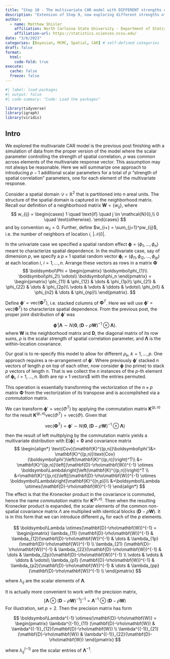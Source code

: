 ```yaml
---
title: "Step 10 - The multivariate CAR model with DIFFERENT strengths of spatial correlation (WIP)"
description: "Extension of Step 9, now exploring different strengths of spatial correlation"
author:
  - name: Matthew Shisler
    affiliation: North Carloina State University - Department of Statistics
    affiliation-url: https://statistics.sciences.ncsu.edu/ 
date: "3/6/2023"
categories: [Bayesian, MCMC, Spatial, CAR] # self-defined categories
draft: false 
format:
  html: 
    code-fold: true
execute: 
  cache: false
  freeze: false
---
```



```r
#| label: load-packages
#| output: false
#| code-summary: "Code: Load the packages"

library(tidyverse)
library(igraph)
library(viridis)
```

## Intro

We explored the multivariate CAR model is the previous post finishing with a simulation of data from the proper version of the model where the scalar parameter controlling the strength of spatial correlation, $\rho$ was common across elements of the multivariate response vector. This assumption may not always be reasonable. Here we will summarize one approach to introducing $p-1$ additional scalar parameters for a total of $p$ "strength of spatial correlation" parameters, one for each element of the multivariate response.

Consider a spatial domain $\mathcal{D} \in \mathbb{R}^2$ that is partitioned into $n$ areal units. The structure of the spatial domain is captured in the neighborhood matrix. Recall our definition of a neighborhood matrix $\mathbf{W} = \{w_{ij}\}$, where
$$
w_{ij} = 
\begin{cases}
1 \quad \text{if} \quad j \in \mathcal{N}(i),\\
0 \quad \text{otherwise}.
\end{cases}
$$
and by convention $w_{ii}=0$. Further, define $w_{i+} = \sum_{j=1}^pw_{ij}$, i.e. the number of neighbors of location $i$, $|\mathcal{N}(i)|$.

In the univariate case we specified a spatial random effect $\boldsymbol\phi = (\phi_1,\dots,\phi_n)$ meant to characterize spatial dependence. In the multivariate case, say of dimension $p$, we specify a $p \times 1$ spatial random vector $\boldsymbol\phi_i = (\phi_{i1}, \phi_{i2},\dots, \phi_{ip})$ at each location $i$, $i = 1,\dots,n$. Arrange these vectors as rows in a matrix $\boldsymbol\Phi$
$$
\boldsymbol\Phi = 
\begin{pmatrix}
\boldsymbol\phi_{1}\\
\boldsymbol\phi_2\\
\vdots\\
\boldsymbol\phi_n
\end{pmatrix}
=
\begin{pmatrix}
\phi_{11} & \phi_{12} & \dots & \phi_{1p}\\
\phi_{21} & \phi_{22} & \dots & \phi_{2p}\\
\vdots & \vdots & \ddots & \vdots\\
\phi_{n1} & \phi_{n2} & \dots & \phi_{np}\\
\end{pmatrix}.
$$

Define $\boldsymbol\phi' = \text{vec}(\boldsymbol\Phi^T)$, i.e. stacked columns of $\boldsymbol\Phi^T$. Here we will use $\boldsymbol\phi' = \text{vec}(\boldsymbol\Phi^T)$ to characterize spatial dependence. From the previous post, the proper joint distribution of $\boldsymbol\phi'$ was

$$
\boldsymbol\phi'|\boldsymbol\Lambda \sim N\left(\boldsymbol 0, (\mathbf{D} - \rho\mathbf{W})^{-1} \otimes \boldsymbol\Lambda\right).
$$
where $\mathbf{W}$ is the neighborhood matrix and $\mathbf{D}$, the diagonal matrix of its row sums, $\rho$ is the scalar strength of spatial correlation parameter, and $\boldsymbol\Lambda$ is the within-location covariance.

Our goal is to re-specify this model to allow for different $\rho_k$, $k = 1,\dots,p$. One approach requires a re-arrangement of $\boldsymbol\phi'$. Where previously $\boldsymbol\phi'$ stacked $n$ vectors of length $p$ on top of each other, now consider $\boldsymbol\phi$ (no prime) to stack $p$ vectors of length $n$. That is we collect the $n$ instances of the $p$-th element of $\boldsymbol\phi_i$, $i=1,\dots,n$. Both are $np \times 1$ vectors$ with the entries permuted.

This operation is essentially transforming the vectorization of the $n \times p$ matrix $\boldsymbol\Phi$ from the vectorization of its transpose and is accomplished via a *commutation* matrix.

We can transform $\boldsymbol\phi' = \text{vec}(\Phi^T)$ by applying the commutation matrix $\mathbf{K}^{(p,n)}$ for the result $\mathbf{K}^{(p,n)}\text{vec}(\Phi^T) = \text{vec}(\Phi)$. Given that

$$
\text{vec}(\boldsymbol\Phi^T) = \boldsymbol\phi' \sim N\left(\boldsymbol 0, (\mathbf{D}-\rho\mathbf{W})^{-1} \otimes \boldsymbol\Lambda\right)
$$

then the result of left multiplying by the commutation matrix yields a multivariate distribution with $\text{E}[\boldsymbol\phi] = \boldsymbol 0$ and covariance matrix
$$
\begin{align*}
\text{Cov}(\mathbf{K}^{(p,n)}\boldsymbol\phi')&= \mathbf{K}^{(p,n)}\text{Cov}(\boldsymbol\phi')\left(\mathbf{K}^{(p,n)}\right)^T\\
&= \mathbf{K}^{(p,n)}\left[(\mathbf{D}-\rho\mathbf{W})^{-1} \otimes \boldsymbol\Lambda\right]\left(\mathbf{K}^{(p,n)}\right)^T \\
&=\mathbf{K}^{(p,n)}\left[(\mathbf{D}-\rho\mathbf{W})^{-1} \otimes \boldsymbol\Lambda\right]\mathbf{K}^{(n,p)}\\
&=\boldsymbol\Lambda \otimes(\mathbf{D}-\rho\mathbf{W})^{-1}
\end{align*}
$$
The effect is that the Kronecker product in the covariance is commuted, hence the name *commutation* matrix for $\mathbf{K}^{(p,n)}$. Then when the resulting Kronecker product is expanded, the scalar elements of the common non-spatial covariance matrix $\Lambda$ are multiplied with identical blocks $(\mathbf{D}-\rho\mathbf{W})$. It is in this form that we can introduce different $\rho_k$ for each of the $p$ elements. 

$$
\boldsymbol\Lambda \otimes(\mathbf{D}-\rho\mathbf{W})^{-1} =
\begin{pmatrix}
\lambda_{11} (\mathbf{D}-\rho\mathbf{W})^{-1} & \lambda_{12}(\mathbf{D}-\rho\mathbf{W})^{-1} & \dots & \lambda_{1p}(\mathbf{D}-\rho\mathbf{W})^{-1} \\
\lambda_{21} (\mathbf{D}-\rho\mathbf{W})^{-1} & \lambda_{22}(\mathbf{D}-\rho\mathbf{W})^{-1} & \dots & \lambda_{2p}(\mathbf{D}-\rho\mathbf{W})^{-1} \\
\vdots & \vdots & \ddots & \vdots\\
\lambda_{p1} (\mathbf{D}-\rho\mathbf{W})^{-1} & \lambda_{p2}(\mathbf{D}-\rho\mathbf{W})^{-1} & \dots & \lambda_{pp}(\mathbf{D}-\rho\mathbf{W})^{-1} \\
\end{pmatrix}
$$

where $\lambda_{ij}$ are the scalar elements of $\boldsymbol\Lambda$.

It is actually more convenient to work with the precision matrix, 
$$
\left[\boldsymbol\Lambda \otimes(\mathbf{D}-\rho\mathbf{W})^{-1}\right]^{-1} = \boldsymbol\Lambda^{-1} \otimes(\mathbf{D}-\rho\mathbf{W})
$$
For illustration, set $p = 2$. Then the precision matrix has form

$$
\boldsymbol\Lambda^{-1} \otimes(\mathbf{D}-\rho\mathbf{W}) =
\begin{pmatrix}
\lambda^{(-1)}_{11} (\mathbf{D}-\rho\mathbf{W}) & \lambda^{(-1)}_{12}(\mathbf{D}-\rho\mathbf{W}) \\
\lambda^{(-1)}_{21} (\mathbf{D}-\rho\mathbf{W}) & \lambda^{(-1)}_{22}(\mathbf{D}-\rho\mathbf{W}) 
\end{pmatrix}
$$

where $\lambda^{(-1)}_{ij}$ are the scalar entries of $\boldsymbol\Lambda^{-1}$.









